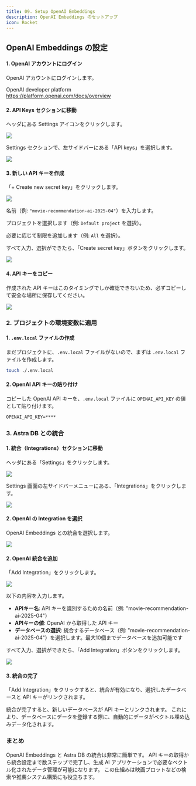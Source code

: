 ```yaml
---
title: 09. Setup OpenAI Embeddings
description: OpenAI Embeddings のセットアップ
icon: Rocket
---
```


## OpenAI Embeddings の設定


<Steps>
<Step>

#### 1. OpenAI アカウントにログイン

OpenAI アカウントにログインします。

OpenAI developer platform<br />
https://platform.openai.com/docs/overview

</Step>

<Step>

#### 2. API Keys セクションに移動

ヘッダにある Settings アイコンをクリックします。

![](/hands-on/02-movie-recommendations-app/09_setup_open_ai_embeddings/openai_click_settings_icon_in_header.png)

Settings セクションで、左サイドバーにある「API keys」を選択します。

![](/hands-on/02-movie-recommendations-app/09_setup_open_ai_embeddings/openai_select_api_keys_in_sidebar_menu.png)

</Step>

<Step>

#### 3. 新しい API キーを作成

「+ Create new secret key」をクリックします。

![](/hands-on/02-movie-recommendations-app/09_setup_open_ai_embeddings/openai_click_create_new_secret_key_button.png)

名前（例: `"movie-recommendation-ai-2025-04"`）を入力します。

プロジェクトを選択します（例: `Default project` を選択）。

必要に応じて制限を追加します（例: `All` を選択）。

すべて入力、選択ができたら、「Create secret key」ボタンをクリックします。

![](/hands-on/02-movie-recommendations-app/09_setup_open_ai_embeddings/openai_submit_create_secret_key_button.png)

</Step>

<Step>

#### 4. API キーをコピー

作成された API キーはこのタイミングでしか確認できないため、必ずコピーして安全な場所に保存してください。

![](/hands-on/02-movie-recommendations-app/09_setup_open_ai_embeddings/openai_copy_generated_api_key.png)

</Step>
</Steps>

### 2. プロジェクトの環境変数に適用

<Steps>
<Step>

#### 1. `.env.local` ファイルの作成

まだプロジェクトに、`.env.local` ファイルがないので、まずは `.env.local` ファイルを作成します。

```bash title="Terminal"
touch ./.env.local
```

</Step>

<Step>

#### 2. OpenAI API キーの貼り付け

コピーした OpenAI API キーを、`.env.local` ファイルに `OPENAI_API_KEY` の値として貼り付けます。

```txt title=".env.local"
OPENAI_API_KEY=****
```

</Step>
</Steps>

### 3. Astra DB との統合

<Steps>
<Step>

#### 1. 統合（Integrations）セクションに移動

ヘッダにある「Settings」をクリックします。

![](/hands-on/02-movie-recommendations-app/08_setup_astra_db/data_stax_click_settings_button_in_header.png)

Settings 画面の左サイドバーメニューにある、「Integrations」をクリックします。

![](/hands-on/02-movie-recommendations-app/08_setup_astra_db/data_stax_click_integrations_in_settings_sidebar_menu.png)

</Step>

<Step>

#### 2. OpenAI の Integration を選択

OpenAI Embeddings との統合を選択します。

![](/hands-on/02-movie-recommendations-app/08_setup_astra_db/data_stax_select_openai_integration.png)

</Step>

<Step>

#### 2. OpenAI 統合を追加

「Add Integration」をクリックします。

![](/hands-on/02-movie-recommendations-app/08_setup_astra_db/data_stax_submit_add_integration_button_for_openai.png)

以下の内容を入力します。

- **APIキー名**: API キーを識別するための名前（例: "movie-recommendation-ai-2025-04"）
- **APIキーの値**: OpenAI から取得した API キー
- **データベースの選択**: 統合するデータベース（例: "movie-recommendation-ai-2025-04"）を選択します。最大10個までデータベースを追加可能です

すべて入力、選択ができたら、「Add Integration」ボタンをクリックします。

![](/hands-on/02-movie-recommendations-app/09_setup_open_ai_embeddings/data_stax_submit_add_integration_button_in_modal.png)

</Step>

<Step>

#### 3. 統合の完了

「Add Integration」をクリックすると、統合が有効になり、選択したデータベースと API キーがリンクされます。

</Step>
</Steps>

統合が完了すると、新しいデータベースが API キーとリンクされます。
これにより、データベースにデータを登録する際に、自動的にデータがベクトル埋め込みデータ化されます。

### まとめ

OpenAI Embeddings と Astra DB の統合は非常に簡単です。
API キーの取得から統合設定まで数ステップで完了し、生成 AI アプリケーションで必要なベクトル化されたデータ管理が可能になります。
この仕組みは映画プロットなどの検索や推薦システム構築にも役立ちます。
